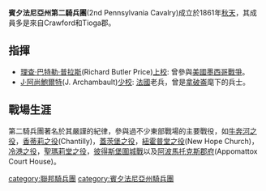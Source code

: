 '''賓夕法尼亞州第二騎兵團'''(2nd Pennsylvania Cavalry)成立於1861年[[秋天|秋天]]，其成員多是來自Crawford和Tioga郡。

==指揮==
* [[理查‧巴特勒‧普拉斯|理查‧巴特勒‧普拉斯]](Richard Butler Price)[[上校|上校]]: 曾參與[[美國墨西哥戰爭|美國墨西哥戰爭]]。
*[[J‧阿尚鮑爾特|J‧阿尚鮑爾特]](J. Archambault)[[少校|少校]]: [[法國|法國]]老兵，曾是[[拿破崙|拿破崙]]麾下的兵士。 

==戰場生涯==
第二騎兵團著名於其嚴謹的紀律，參與過不少東部戰場的主要戰役，如[[牛奔河之役|牛奔河之役]]，[[香蒂莉之役|香蒂莉之役]](Chantilly)，[[蓋茨堡之役|蓋茨堡之役]]，[[紐霍普堂之役|紐霍普堂之役]](New Hope Church)，[[冷港之役|冷港之役]]，[[聖瑪莉堂之役|聖瑪莉堂之役]]，[[彼得斯堡圍城戰|彼得斯堡圍城戰]]以及[[阿波馬托克斯郡府|阿波馬托克斯郡府]](Appomattox Court House)。


[[category:聯邦騎兵團|category:聯邦騎兵團]]
[[category:賓夕法尼亞州騎兵團|category:賓夕法尼亞州騎兵團]]